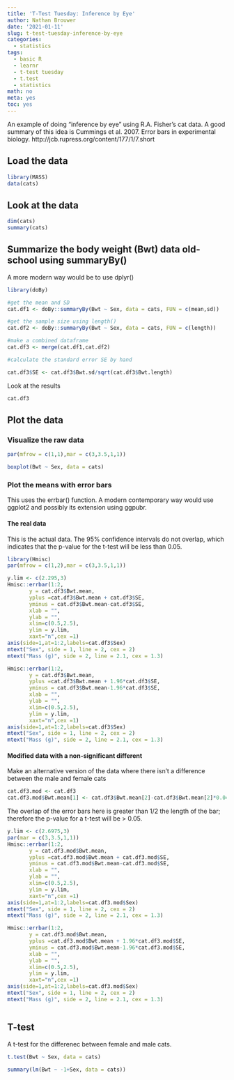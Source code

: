 ```yaml
---
title: 'T-Test Tuesday: Inference by Eye'
author: Nathan Brouwer
date: '2021-01-11'
slug: t-test-tuesday-inference-by-eye
categories:
  - statistics
tags:
  - basic R
  - learnr
  - t-test tuesday
  - t.test
  - statistics
math: no
meta: yes
toc: yes
---
```



<!--more-->


An example of doing "inference by eye" using R.A. Fisher's cat data.  A good summary of this idea is Cummings et al. 2007.  Error bars in experimental biology. http://jcb.rupress.org/content/177/1/7.short


## Load the data
```r
library(MASS)
data(cats)
```


## Look at the data
```r
dim(cats)
summary(cats)
```


## Summarize the body weight (Bwt) data old-school using summaryBy()

A more modern way would be to use dplyr()
```r
library(doBy)

#get the mean and SD
cat.df1 <- doBy::summaryBy(Bwt ~ Sex, data = cats, FUN = c(mean,sd))

#get the sample size using length()
cat.df2 <- doBy::summaryBy(Bwt ~ Sex, data = cats, FUN = c(length))

#make a combined dataframe
cat.df3 <- merge(cat.df1,cat.df2)

#calculate the standard error SE by hand

cat.df3$SE <- cat.df3$Bwt.sd/sqrt(cat.df3$Bwt.length)

```


Look at the results
```r

cat.df3

```


## Plot the data 

### Visualize the raw data

```r
par(mfrow = c(1,1),mar = c(3,3.5,1,1))

boxplot(Bwt ~ Sex, data = cats)
```


### Plot the means with error bars

This uses the errbar() function.  A modern contemporary way would use ggplot2 and possibly its extension using ggpubr.

#### The real data 

This is the actual data.  The 95% confidence intervals do not overlap, which indicates that the p-value for the t-test will be less than 0.05.

```r
library(Hmisc)
par(mfrow = c(1,2),mar = c(3,3.5,1,1))

y.lim <- c(2.295,3)
Hmisc::errbar(1:2,
       y = cat.df3$Bwt.mean,
       yplus =cat.df3$Bwt.mean + cat.df3$SE,
       yminus = cat.df3$Bwt.mean-cat.df3$SE,
       xlab = "",
       ylab = "",
       xlim=c(0.5,2.5),
       ylim = y.lim,
       xaxt="n",cex =1)
axis(side=1,at=1:2,labels=cat.df3$Sex)
mtext("Sex", side = 1, line = 2, cex = 2)
mtext("Mass (g)", side = 2, line = 2.1, cex = 1.3)

Hmisc::errbar(1:2,
       y = cat.df3$Bwt.mean,
       yplus =cat.df3$Bwt.mean + 1.96*cat.df3$SE,
       yminus = cat.df3$Bwt.mean-1.96*cat.df3$SE,
       xlab = "",
       ylab = "",
       xlim=c(0.5,2.5),
       ylim = y.lim,
       xaxt="n",cex =1)
axis(side=1,at=1:2,labels=cat.df3$Sex)
mtext("Sex", side = 1, line = 2, cex = 2)
mtext("Mass (g)", side = 2, line = 2.1, cex = 1.3)


```


#### Modified data with a non-significant different

Make an alternative version of the data where there isn't a difference between the male and female cats

```r
cat.df3.mod <- cat.df3
cat.df3.mod$Bwt.mean[1] <- cat.df3$Bwt.mean[2]-cat.df3$Bwt.mean[2]*0.0425
```


The overlap of the error bars here is greater than 1/2 the length of the bar; therefore the p-value for a t-test will be > 0.05.
```r
y.lim <- c(2.6975,3)
par(mar = c(3,3.5,1,1))
Hmisc::errbar(1:2,
       y = cat.df3.mod$Bwt.mean,
       yplus =cat.df3.mod$Bwt.mean + cat.df3.mod$SE,
       yminus = cat.df3.mod$Bwt.mean-cat.df3.mod$SE,
       xlab = "",
       ylab = "",
       xlim=c(0.5,2.5),
       ylim = y.lim,
       xaxt="n",cex =1)
axis(side=1,at=1:2,labels=cat.df3.mod$Sex)
mtext("Sex", side = 1, line = 2, cex = 2)
mtext("Mass (g)", side = 2, line = 2.1, cex = 1.3)

Hmisc::errbar(1:2,
       y = cat.df3.mod$Bwt.mean,
       yplus =cat.df3.mod$Bwt.mean + 1.96*cat.df3.mod$SE,
       yminus = cat.df3.mod$Bwt.mean-1.96*cat.df3.mod$SE,
       xlab = "",
       ylab = "",
       xlim=c(0.5,2.5),
       ylim = y.lim,
       xaxt="n",cex =1)
axis(side=1,at=1:2,labels=cat.df3.mod$Sex)
mtext("Sex", side = 1, line = 2, cex = 2)
mtext("Mass (g)", side = 2, line = 2.1, cex = 1.3)



```



## T-test

A t-test for the differenec between female and male cats.

```r

t.test(Bwt ~ Sex, data = cats)


```




```r

summary(lm(Bwt ~ -1+Sex, data = cats))

```



